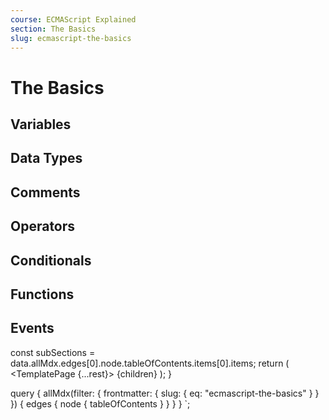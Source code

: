 ```yaml
---
course: ECMAScript Explained
section: The Basics
slug: ecmascript-the-basics
---
```



<!-- Start of Content -->

# The Basics

## Variables

## Data Types

## Comments

## Operators

## Conditionals

## Functions

## Events

<!-- End of Content -->
  const subSections = data.allMdx.edges[0].node.tableOfContents.items[0].items;
  return (
    <TemplatePage {...rest}>
      <Sidebar subSections={subSections} section="the-basics" />
      <Card className="tu-ml-2" id="main-content">
        {children}
      </Card>
    </TemplatePage>
  );
}


  query {
    allMdx(filter: { frontmatter: { slug: { eq: "ecmascript-the-basics" } } }) {
      edges { node { tableOfContents } }
    }
  }
`;
